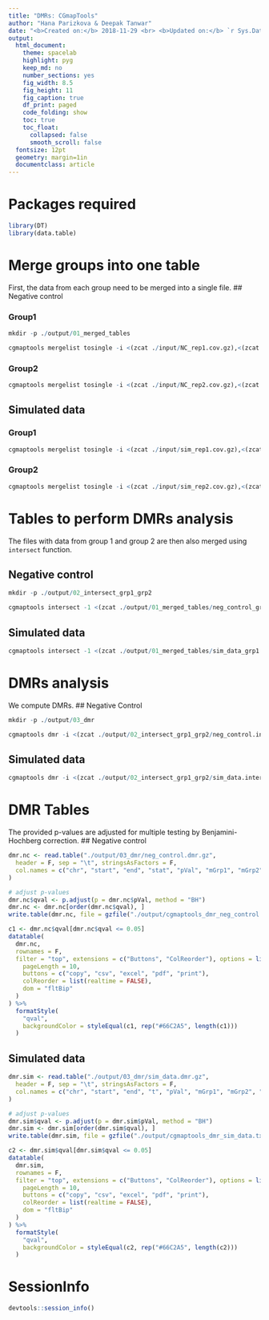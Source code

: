 ```yaml
---
title: "DMRs: CGmapTools"
author: "Hana Parizkova & Deepak Tanwar"
date: "<b>Created on:</b> 2018-11-29 <br> <b>Updated on:</b> `r Sys.Date()`"
output:
  html_document:
    theme: spacelab
    highlight: pyg
    keep_md: no
    number_sections: yes
    fig_width: 8.5
    fig_height: 11
    fig_caption: true
    df_print: paged
    code_folding: show
    toc: true
    toc_float:
      collapsed: false
      smooth_scroll: false
  fontsize: 12pt
  geometry: margin=1in
  documentclass: article
---
```


# Packages required
```r
library(DT)
library(data.table)
```


# Merge groups into one table
First, the data from each group need to be merged into a single file.
## Negative control

### Group1
```r
mkdir -p ./output/01_merged_tables

cgmaptools mergelist tosingle -i <(zcat ./input/NC_rep1.cov.gz),<(zcat ./input/NC_rep3.cov.gz),<(zcat ./input/NC_rep5.cov.gz) | pigz -11 -p 16 > ./output/01_merged_tables/neg_control_grp1.merge.gz
```

### Group2
```r
cgmaptools mergelist tosingle -i <(zcat ./input/NC_rep2.cov.gz),<(zcat ./input/NC_rep4.cov.gz),<(zcat ./input/NC_rep6.cov.gz) | pigz -11 -p 16 > ./output/01_merged_tables/neg_control_grp2.merge.gz
```

## Simulated data

### Group1
```r
cgmaptools mergelist tosingle -i <(zcat ./input/sim_rep1.cov.gz),<(zcat ./input/sim_rep3.cov.gz),<(zcat ./input/sim_rep5.cov.gz) | pigz -11 -p 16 > ./output/01_merged_tables/sim_data_grp1.merge.gz
```

### Group2
```r
cgmaptools mergelist tosingle -i <(zcat ./input/sim_rep2.cov.gz),<(zcat ./input/sim_rep4.cov.gz),<(zcat ./input/sim_rep6.cov.gz) | pigz -11 -p 16 > ./output/01_merged_tables/sim_data_grp2.merge.gz
```


# Tables to perform DMRs analysis
The files with data from group 1 and group 2 are then also merged using `intersect` function.

## Negative control
```r
mkdir -p ./output/02_intersect_grp1_grp2

cgmaptools intersect -1 <(zcat ./output/01_merged_tables/neg_control_grp1.merge.gz) -2 <(zcat ./output/01_merged_tables/neg_control_grp2.merge.gz) | pigz -11 -p 16 > ./output/02_intersect_grp1_grp2/neg_control.intersect.gz
```

## Simulated data
```r
cgmaptools intersect -1 <(zcat ./output/01_merged_tables/sim_data_grp1.merge.gz) -2 <(zcat ./output/01_merged_tables/sim_data_grp2.merge.gz) | pigz -11 -p 16 > ./output/02_intersect_grp1_grp2/sim_data.intersect.gz
```


# DMRs analysis
We compute DMRs.
## Negative Control
```r
mkdir -p ./output/03_dmr

cgmaptools dmr -i <(zcat ./output/02_intersect_grp1_grp2/neg_control.intersect.gz) -n 10 | pigz -11 -p 16 > ./output/03_dmr/neg_control.dmr.gz
```

## Simulated data
```r
cgmaptools dmr -i <(zcat ./output/02_intersect_grp1_grp2/sim_data.intersect.gz) -n 10 | pigz -11 -p 16 > ./output/03_dmr/sim_data.dmr.gz
```


# DMR Tables
The provided p-values are adjusted for multiple testing by Benjamini-Hochberg correction.
## Negative control

```r
dmr.nc <- read.table("./output/03_dmr/neg_control.dmr.gz",
  header = F, sep = "\t", stringsAsFactors = F,
  col.names = c("chr", "start", "end", "stat", "pVal", "mGrp1", "mGrp2", "N_site")
)

# adjust p-values
dmr.nc$qval <- p.adjust(p = dmr.nc$pVal, method = "BH")
dmr.nc <- dmr.nc[order(dmr.nc$qval), ]
write.table(dmr.nc, file = gzfile("./output/cgmaptools_dmr_neg_control.txt.gz"), sep = "\t", quote = F, row.names = F)
```

```r
c1 <- dmr.nc$qval[dmr.nc$qval <= 0.05]
datatable(
  dmr.nc,
  rownames = F,
  filter = "top", extensions = c("Buttons", "ColReorder"), options = list(
    pageLength = 10,
    buttons = c("copy", "csv", "excel", "pdf", "print"),
    colReorder = list(realtime = FALSE),
    dom = "fltBip"
  )
) %>%
  formatStyle(
    "qval",
    backgroundColor = styleEqual(c1, rep("#66C2A5", length(c1)))
  )
```



## Simulated data
```r
dmr.sim <- read.table("./output/03_dmr/sim_data.dmr.gz",
  header = F, sep = "\t", stringsAsFactors = F,
  col.names = c("chr", "start", "end", "t", "pVal", "mGrp1", "mGrp2", "N_site")
)

# adjust p-values
dmr.sim$qval <- p.adjust(p = dmr.sim$pVal, method = "BH")
dmr.sim <- dmr.sim[order(dmr.sim$qval), ]
write.table(dmr.sim, file = gzfile("./output/cgmaptools_dmr_sim_data.txt.gz"), sep = "\t", quote = F, row.names = F)
```


```r
c2 <- dmr.sim$qval[dmr.sim$qval <= 0.05]
datatable(
  dmr.sim,
  rownames = F,
  filter = "top", extensions = c("Buttons", "ColReorder"), options = list(
    pageLength = 10,
    buttons = c("copy", "csv", "excel", "pdf", "print"),
    colReorder = list(realtime = FALSE),
    dom = "fltBip"
  )
) %>%
  formatStyle(
    "qval",
    backgroundColor = styleEqual(c2, rep("#66C2A5", length(c2)))
  )
```


# SessionInfo

```r
devtools::session_info()
```